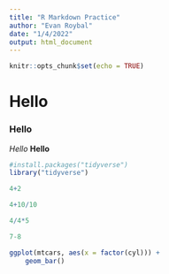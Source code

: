 ```yaml
---
title: "R Markdown Practice"
author: "Evan Roybal"
date: "1/4/2022"
output: html_document
---
```


```r
knitr::opts_chunk$set(echo = TRUE)
```
# Hello
### Hello
_Hello_
**Hello**

```r
#install.packages("tidyverse")
library("tidyverse")
```

```r
4+2

4+10/10

4/4*5

7-8
```


```r
ggplot(mtcars, aes(x = factor(cyl))) +
    geom_bar()
```